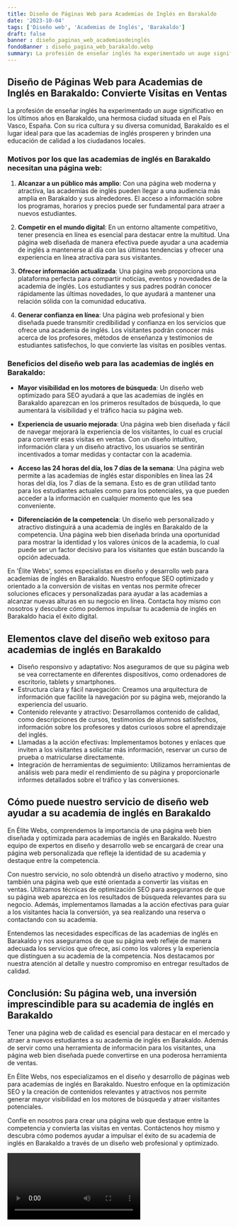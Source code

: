 ```yaml
---
title: Diseño de Páginas Web para Academias de Inglés en Barakaldo
date: '2023-10-04'
tags: ['Diseño web', 'Academias de Inglés', 'Barakaldo']
draft: false
banner : diseño_paginas_web_academiasdeinglés
fondoBanner : diseño_pagina_web_barakaldo.webp
summary: La profesión de enseñar inglés ha experimentado un auge significativo en los últimos años en Barakaldo, una hermosa ciudad situada en el País Vasco, España. Con su rica cultura y su diversa comunidad, Barakaldo es el lugar ideal para que las academias de inglés prosperen y brinden una educación de calidad a los ciudadanos locales.
---
```


## Diseño de Páginas Web para Academias de Inglés en Barakaldo: Convierte Visitas en Ventas

La profesión de enseñar inglés ha experimentado un auge significativo en los últimos años en Barakaldo, una hermosa ciudad situada en el País Vasco, España. Con su rica cultura y su diversa comunidad, Barakaldo es el lugar ideal para que las academias de inglés prosperen y brinden una educación de calidad a los ciudadanos locales.

### Motivos por los que las academias de inglés en Barakaldo necesitan una página web:

1. **Alcanzar a un público más amplio**: Con una página web moderna y atractiva, las academias de inglés pueden llegar a una audiencia más amplia en Barakaldo y sus alrededores. El acceso a información sobre los programas, horarios y precios puede ser fundamental para atraer a nuevos estudiantes.

2. **Competir en el mundo digital**: En un entorno altamente competitivo, tener presencia en línea es esencial para destacar entre la multitud. Una página web diseñada de manera efectiva puede ayudar a una academia de inglés a mantenerse al día con las últimas tendencias y ofrecer una experiencia en línea atractiva para sus visitantes.

3. **Ofrecer información actualizada**: Una página web proporciona una plataforma perfecta para compartir noticias, eventos y novedades de la academia de inglés. Los estudiantes y sus padres podrán conocer rápidamente las últimas novedades, lo que ayudará a mantener una relación sólida con la comunidad educativa.

4. **Generar confianza en línea**: Una página web profesional y bien diseñada puede transmitir credibilidad y confianza en los servicios que ofrece una academia de inglés. Los visitantes podrán conocer más acerca de los profesores, métodos de enseñanza y testimonios de estudiantes satisfechos, lo que convierte las visitas en posibles ventas.

### Beneficios del diseño web para las academias de inglés en Barakaldo:

- **Mayor visibilidad en los motores de búsqueda**: Un diseño web optimizado para SEO ayudará a que las academias de inglés en Barakaldo aparezcan en los primeros resultados de búsqueda, lo que aumentará la visibilidad y el tráfico hacia su página web.

- **Experiencia de usuario mejorada**: Una página web bien diseñada y fácil de navegar mejorará la experiencia de los visitantes, lo cual es crucial para convertir esas visitas en ventas. Con un diseño intuitivo, información clara y un diseño atractivo, los usuarios se sentirán incentivados a tomar medidas y contactar con la academia.

- **Acceso las 24 horas del día, los 7 días de la semana**: Una página web permite a las academias de inglés estar disponibles en línea las 24 horas del día, los 7 días de la semana. Esto es de gran utilidad tanto para los estudiantes actuales como para los potenciales, ya que pueden acceder a la información en cualquier momento que les sea conveniente.

- **Diferenciación de la competencia**: Un diseño web personalizado y atractivo distinguirá a una academia de inglés en Barakaldo de la competencia. Una página web bien diseñada brinda una oportunidad para mostrar la identidad y los valores únicos de la academia, lo cual puede ser un factor decisivo para los visitantes que están buscando la opción adecuada.

En 'Élite Webs', somos especialistas en diseño y desarrollo web para academias de inglés en Barakaldo. Nuestro enfoque SEO optimizado y orientado a la conversión de visitas en ventas nos permite ofrecer soluciones eficaces y personalizadas para ayudar a las academias a alcanzar nuevas alturas en su negocio en línea. Contacta hoy mismo con nosotros y descubre cómo podemos impulsar tu academia de inglés en Barakaldo hacia el éxito digital.

<GifSeo />

<Cta />

## Elementos clave del diseño web exitoso para academias de inglés en Barakaldo

- Diseño responsivo y adaptativo: Nos aseguramos de que su página web se vea correctamente en diferentes dispositivos, como ordenadores de escritorio, tablets y smartphones.
- Estructura clara y fácil navegación: Creamos una arquitectura de información que facilite la navegación por su página web, mejorando la experiencia del usuario.
- Contenido relevante y atractivo: Desarrollamos contenido de calidad, como descripciones de cursos, testimonios de alumnos satisfechos, información sobre los profesores y datos curiosos sobre el aprendizaje del inglés.
- Llamadas a la acción efectivas: Implementamos botones y enlaces que inviten a los visitantes a solicitar más información, reservar un curso de prueba o matricularse directamente.
- Integración de herramientas de seguimiento: Utilizamos herramientas de análisis web para medir el rendimiento de su página y proporcionarle informes detallados sobre el tráfico y las conversiones.

## Cómo puede nuestro servicio de diseño web ayudar a su academia de inglés en Barakaldo

En Élite Webs, comprendemos la importancia de una página web bien diseñada y optimizada para academias de inglés en Barakaldo. Nuestro equipo de expertos en diseño y desarrollo web se encargará de crear una página web personalizada que refleje la identidad de su academia y destaque entre la competencia.

Con nuestro servicio, no solo obtendrá un diseño atractivo y moderno, sino también una página web que esté orientada a convertir las visitas en ventas. Utilizamos técnicas de optimización SEO para asegurarnos de que su página web aparezca en los resultados de búsqueda relevantes para su negocio. Además, implementamos llamadas a la acción efectivas para guiar a los visitantes hacia la conversión, ya sea realizando una reserva o contactando con su academia.

Entendemos las necesidades específicas de las academias de inglés en Barakaldo y nos aseguramos de que su página web refleje de manera adecuada los servicios que ofrece, así como los valores y la experiencia que distinguen a su academia de la competencia. Nos destacamos por nuestra atención al detalle y nuestro compromiso en entregar resultados de calidad.

## Conclusión: Su página web, una inversión imprescindible para su academia de inglés en Barakaldo

Tener una página web de calidad es esencial para destacar en el mercado y atraer a nuevos estudiantes a su academia de inglés en Barakaldo. Además de servir como una herramienta de información para los visitantes, una página web bien diseñada puede convertirse en una poderosa herramienta de ventas.

En Élite Webs, nos especializamos en el diseño y desarrollo de páginas web para academias de inglés en Barakaldo. Nuestro enfoque en la optimización SEO y la creación de contenidos relevantes y atractivos nos permite generar mayor visibilidad en los motores de búsqueda y atraer visitantes potenciales.

Confíe en nosotros para crear una página web que destaque entre la competencia y convierta las visitas en ventas. Contáctenos hoy mismo y descubra cómo podemos ayudar a impulsar el éxito de su academia de inglés en Barakaldo a través de un diseño web profesional y optimizado.

<Video />

<CtaBot job='Academias de Inglés' city='Barakaldo'/>

<Gmaps query='Barakaldo+españa+maps' />